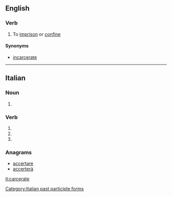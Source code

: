 ==English==

===Verb===
{{en-verb|carcerat}}

# {{context|rare|lang=en}} To [[imprison]] or [[confine]]

====Synonyms====
* [[incarcerate]]
----
==Italian==

===Noun===
{{head|it|noun plural form|g=f}}

# {{plural of|carcerata|lang=it}}

===Verb===
{{head|it|verb form}}

# {{inflection of|carcerare||2|p|pres|indc|lang=it}}
# {{inflection of|carcerare||2|p|impr|lang=it}}
# {{feminine plural of|carcerato|lang=it}}

===Anagrams===
* [[accertare#Italian|accertare]]
* [[accerterà#Italian|accerterà]]

[[Category:Italian past participle forms]]

[[it:carcerate]]